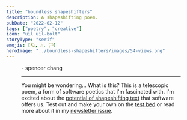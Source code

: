 ```yaml
---
title: "boundless shapeshifters"
description: A shapeshifting poem.
pubDate: "2022-02-12"
tags: ["poetry", "creative"]
icon: "uil uil-bolt"
storyType: "serif"
emojis: [🪐, 🎶, 🏳️]
heroImage: "../boundless-shapeshifters/images/54-views.png"
---
```



<Figure src={views} caption="54 Views by Tsherin Sherpa" />

<div id="text-container">
  <div id="boundless-shapeshifters"></div>
  <p class="signoff">- spencer chang</p>
</div>

---

You might be wondering... What is this? This is a telescopic poem, a form of software poetics that I'm fascinated with. I'm excited about the [potential of shapeshifting text](https://twitter.com/spencerc99/status/1493435055225643015?s=20&t=vwAEdDf4rtBtArHNUOcjPg) that software offers us. Test out and make your own on the [test bed](https://poems.verses.xyz/test) or read more about it in my [newsletter issue](https://spencerchang.substack.com/p/despair-and-hope).

<script>
  const poem = ` * Texts * Melodies * clear notes * clear notes, interdependent
  chords * clear notes, interdependent chords, harmonic tones * for * words *
  communes of * letters * curving letters * curving, elegant letters * curving,
  elegant, giving letters * are * boundless shapeshifters, * boundless
  shapeshifters (technicolor chameleons), * boundless shapeshifters (technicolor
  chameleons, expanding universes), * boundless shapeshifters (technicolor
  chameleons, expanding universes, vibrant dancers), * zealous freedom fighters,
  * zealous freedom fighters, champions of liberty, * zealous freedom fighters,
  champions of liberty, harbingers of divinity * sacred * sacred (laden with
  gravitas) * sacred (laden with gravitas, revered by followers) * sacred (laden
  with gravitas, revered by followers, imparts visceral feeling) * holders of
  space * holders of space and keepers of time * holders of space and keepers of
  time and protectors of life`; const node =
  createTelescopicTextFromBulletedList(poem); const container =
  document.getElementById("boundless-shapeshifters") container.appendChild(node)
</script>
